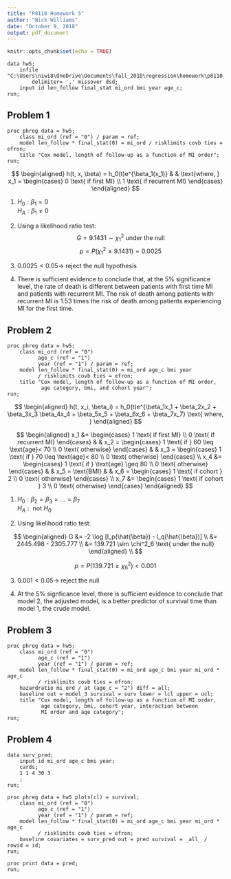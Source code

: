 ```yaml
---
title: "P8110 Homework 5"
author: "Nick Williams"
date: "October 9, 2018"
output: pdf_document
---
```


```r
knitr::opts_chunk$set(echo = TRUE)
```

```{}
data hw5; 
	infile "C:\Users\niwi8\OneDrive\Documents\fall_2018\regression\homework\p8110_hw5\HW5data.csv"
		delimiter= ',' missover dsd; 
	input id len_follow final_stat mi_ord bmi year age_c; 
run; 
```

## Problem 1

```{}
proc phreg data = hw5; 
	class mi_ord (ref = "0") / param = ref; 
	model len_follow * final_stat(0) = mi_ord / risklimits covb ties = efron; 
	title "Cox model, length of follow-up as a function of MI order"; 
run; 
```

$$
\begin{aligned}
h(t, x, \beta) = h_0(t)e^{\beta_1(x_1)} & & \text{where, } x_1 = 
\begin{cases}
0 \text{ if first MI} \\
1 \text{ if recurrent MI}
\end{cases}
\end{aligned}
$$  


1. $H_0: \beta_1 = 0$  
   $H_A: \beta_1 \neq 0$  
   
2. Using a likelihood ratio test: 
   $$G = 9.1431 \sim \chi^2_1 \text{ under the null}$$
   $$p = P(\chi^2_1 \geq 9.1431) = 0.0025$$
   
3. $0.0025 < 0.05 \rightarrow$ reject the null hypothesis

4. There is sufficient evidence to conclude that, at the 5% significance level, the rate of death is different between patients with first time MI and patients with recurrent MI. The risk of death among patients with recurrent MI is 1.53 times the risk of death among patients experiencing MI for the first time. 

## Problem 2

```{}
proc phreg data = hw5; 
	class mi_ord (ref = "0")
		  age_c (ref = "1")
		  year (ref = "1") / param = ref; 
	model len_follow * final_stat(0) = mi_ord age_c bmi year 
	      / risklimits covb ties = efron; 
	title "Cox model, length of follow-up as a function of MI order, 
	       age category, bmi, and cohort year"; 
run; 
```

$$
\begin{aligned}
h(t, x_i, \beta_i) = h_0(t)e^{\beta_1x_1 + \beta_2x_2 + \beta_3x_3 \beta_4x_4 + \beta_5x_5 + \beta_6x_6 + \beta_7x_7} 
\text{ where, }
\end{aligned}
$$

$$
\begin{aligned}
x_1 &= 
\begin{cases}
1 \text{ if first MI} \\
0 \text{ if recurrent MI}
\end{cases} & &
x_2  = 
\begin{cases}
1 \text{ if } 60 \leq \text{age}< 70 \\
0 \text{ otherwise}
\end{cases} & &
x_3 = 
\begin{cases}
1 \text{ if } 70 \leq \text{age}< 80 \\
0 \text{ otherwise}
\end{cases} \\
x_4 &= 
\begin{cases}
1 \text{ if } \text{age} \geq 80 \\
0 \text{ otherwise}
\end{cases} & & 
x_5 = \text{BMI} & & 
x_6 = 
\begin{cases}
1 \text{ if cohort } 2 \\
0 \text{ otherwise}
\end{cases} \\
x_7 &= 
\begin{cases}
1 \text{ if cohort } 3 \\
0 \text{ otherwise}
\end{cases}
\end{aligned}
$$

1. $H_0: \beta_2 = \beta_3 = ... = \beta_7$  
   $H_A: \text{ not } H_0$  

2. Using likelihood ratio test: 

$$
\begin{aligned}
G &= -2 \log [l_p(\hat{\beta}) - l_q(\hat{\beta})] \\
&= 2445.498 - 2305.777 \\
&= 139.721 \sim \chi^2_6 \text{ under the null}
\end{aligned} \\
$$

$$
p = P(139.721 \geq \chi^2_6) < 0.001
$$

3. $0.001 < 0.05 \rightarrow$ reject the null

4. At the 5% signficance level, there is sufficient evidence to conclude that model 2, the adjusted model, is a better predictor of survival time than model 1, the crude model. 

## Problem 3

```{}
proc phreg data = hw5; 
	class mi_ord (ref = "0")
		  age_c (ref = "1")
		  year (ref = "1") / param = ref; 
	model len_follow * final_stat(0) = mi_ord age_c bmi year mi_ord * age_c 
	      / risklimits covb ties = efron; 
	hazardratio mi_ord / at (age_c = "2") diff = all; 
	baseline out = model_3 survival = surv lower = lcl upper = ucl; 
	title "Cox model, length of follow-up as a function of MI order, 
	       age category, bmi, cohort year, interaction between 
		   MI order and age category"; 
run;
```

## Problem 4

```{}
data surv_pred; 
	input id mi_ord age_c bmi year; 
	cards; 
	1 1 4 30 3
	; 
run; 

proc phreg data = hw5 plots(cl) = survival; 
	class mi_ord (ref = "0")
		  age_c (ref = "1")
		  year (ref = "1") / param = ref; 
	model len_follow * final_stat(0) = mi_ord age_c bmi year mi_ord * age_c 
	      / risklimits covb ties = efron; 
	baseline covariates = surv_pred out = pred survival = _all_ / rowid = id; 
run; 

proc print data = pred; 
run; 
```




